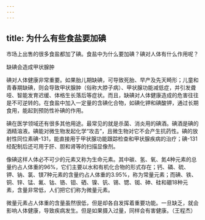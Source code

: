 ```yaml
---
---
---
```

title: 为什么有些食盐要加碘
---




市场上出售的很多食盐都加了碘。食盐中为什么要加碘？碘对人体有什么作用呢？



缺碘会造成甲状腺肿



碘对人体健康非常重要。如果胎儿期缺碘，可导致死胎、早产及先天畸形；儿童和青春期缺碘，则会导致甲状腺肿（俗称大脖子病）、甲状腺功能减低症，并引发聋哑、智能发育迟缓、体格生长落后等症状。而且，缺碘对人体健康造成的危害往往是不可逆转的。在食盐中加入一定量的含碘化合物，如碘化钾和碘酸钾，通过长期食用，能起到预防性补碘的作用。

碘在医学领域还有很多其他用途。最常见的就是杀菌、消炎用的碘酒。碘酒是碘的酒精溶液。碘能对微生物发起化学“攻击”，且微生物对它不会产生抗药性。碘的放射性同位素碘-131，能直接用于甲状腺功能跟踪检查和甲状腺疾病的治疗；碘-131经配制后还可用于肝、胆和肾等的扫描显像剂。

像碘这样人体必不可少的元素又称为生命元素。其中碳、氢、氧、氮4种元素的总量约占人体重的96%，它们主要以水和有机化合物的形式存在；钙、磷、硫、钾、钠、氯、镁7种元素的含量约占人体重的3.95%，称为常量元素；而碘、铁、铜、锌、锰、氟、钴、铬、钼、硒、镍、钒、锡、锶、铷、砷、硅和硼18种元素，含量非常低，人们把它们称为微量元素。

微量元素占人体重的含量虽然很低，但是却各自发挥着重要功能。一旦缺乏，就会影响人体健康，导致疾病发生。但是如果摄入过量，同样会有害健康。（王程杰）